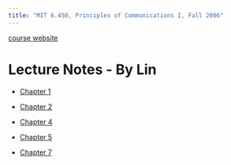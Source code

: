 ```yaml
---
title: "MIT 6.450, Principles of Communications I, Fall 2006"
---
```


[course website](https://ocw.mit.edu/courses/electrical-engineering-and-computer-science/6-450-principles-of-digital-communications-i-fall-2006/)

# Lecture Notes - By Lin

* [Chapter 1](course_mit_eecs_6_450_chap1.html)

* [Chapter 2](course_mit_eecs_6_450_chap2.html)

* [Chapter 4](course_mit_eecs_6_450_chap4.html)

* [Chapter 5](course_mit_eecs_6_450_chap5.html)

* [Chapter 7](course_mit_eecs_6_450_chap7.html)


  





